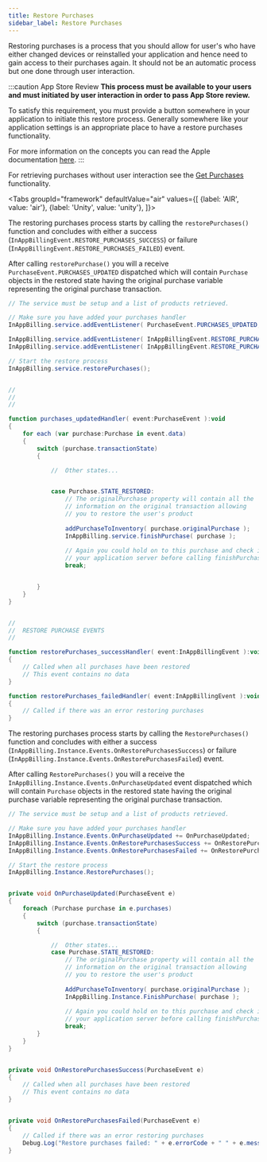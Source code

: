 ```yaml
---
title: Restore Purchases
sidebar_label: Restore Purchases
---
```



Restoring purchases is a process that you should allow for user's who have either changed devices 
or reinstalled your application and hence need to gain access to their purchases again. It should not be an automatic process but one done through user interaction. 

:::caution App Store Review
**This process must be available to your users and must initiated by user interaction in order to pass App Store review.**

To satisfy this requirement, you must provide a button somewhere in your application to initiate this restore process. Generally somewhere like your application settings is an appropriate place to have a restore purchases functionality.

For more information on the concepts you can read the Apple documentation [here](https://developer.apple.com/library/ios/documentation/NetworkingInternet/Conceptual/StoreKitGuide/Chapters/Restoring.html).
:::

For retrieving purchases without user interaction see the [Get Purchases](get-purchases) functionality.



<Tabs groupId="framework" defaultValue="air" values={[
    {label: 'AIR', value: 'air'},
    {label: 'Unity', value: 'unity'},
  ]}>
  <TabItem value="air" >

The restoring purchases process starts by calling the `restorePurchases()` function and concludes with either a success (`InAppBillingEvent.RESTORE_PURCHASES_SUCCESS`) or failure (`InAppBillingEvent.RESTORE_PURCHASES_FAILED`) event. 

After calling `restorePurchase()` you will a receive `PurchaseEvent.PURCHASES_UPDATED` dispatched 
which will contain `Purchase` objects in the restored state having the original purchase variable 
representing the original purchase transaction.

```actionscript
// The service must be setup and a list of products retrieved.

// Make sure you have added your purchases handler
InAppBilling.service.addEventListener( PurchaseEvent.PURCHASES_UPDATED,	purchases_updatedHandler );

InAppBilling.service.addEventListener( InAppBillingEvent.RESTORE_PURCHASES_SUCCESS, restorePurchases_successHandler );
InAppBilling.service.addEventListener( InAppBillingEvent.RESTORE_PURCHASES_FAILED, restorePurchases_failedHandler );

// Start the restore process
InAppBilling.service.restorePurchases();


//
//
//

function purchases_updatedHandler( event:PurchaseEvent ):void
{
	for each (var purchase:Purchase in event.data)
	{
		switch (purchase.transactionState)
		{

			//	Other states...


			case Purchase.STATE_RESTORED:
				// The originalPurchase property will contain all the 
				// information on the original transaction allowing 
				// you to restore the user's product
				
				addPurchaseToInventory( purchase.originalPurchase );
				InAppBilling.service.finishPurchase( purchase );
				
				// Again you could hold on to this purchase and check it against 
				// your application server before calling finishPurchase
				break;


		}
	}	
}


//
//	RESTORE PURCHASE EVENTS
//

function restorePurchases_successHandler( event:InAppBillingEvent ):void
{
	// Called when all purchases have been restored
	// This event contains no data
}

function restorePurchases_failedHandler( event:InAppBillingEvent ):void
{
	// Called if there was an error restoring purchases
}
```

  </TabItem>
  <TabItem value="unity">

The restoring purchases process starts by calling the `RestorePurchases()` function and concludes with either a success (`InAppBilling.Instance.Events.OnRestorePurchasesSuccess`) or failure (`InAppBilling.Instance.Events.OnRestorePurchasesFailed`) event. 

After calling `RestorePurchases()` you will a receive the `InAppBilling.Instance.Events.OnPurchaseUpdated` 
event dispatched which will contain `Purchase` objects in the restored state having the original purchase 
variable representing the original purchase transaction.

```csharp
// The service must be setup and a list of products retrieved.

// Make sure you have added your purchases handler
InAppBilling.Instance.Events.OnPurchaseUpdated += OnPurchaseUpdated;
InAppBilling.Instance.Events.OnRestorePurchasesSuccess += OnRestorePurchasesSuccess;
InAppBilling.Instance.Events.OnRestorePurchasesFailed += OnRestorePurchasesFailed;

// Start the restore process
InAppBilling.Instance.RestorePurchases();


private void OnPurchaseUpdated(PurchaseEvent e)
{
	foreach (Purchase purchase in e.purchases)
	{
		switch (purchase.transactionState)
		{

			//	Other states...
			case Purchase.STATE_RESTORED:
				// The originalPurchase property will contain all the 
				// information on the original transaction allowing 
				// you to restore the user's product
				
				AddPurchaseToInventory( purchase.originalPurchase );
				InAppBilling.Instance.FinishPurchase( purchase );
				
				// Again you could hold on to this purchase and check it against 
				// your application server before calling finishPurchase
				break;
		}
	}
}


private void OnRestorePurchasesSuccess(PurchaseEvent e)
{
	// Called when all purchases have been restored
	// This event contains no data
}


private void OnRestorePurchasesFailed(PurchaseEvent e)
{
	// Called if there was an error restoring purchases
	Debug.Log("Restore purchases failed: " + e.errorCode + " " + e.message);
}
```

  </TabItem>
</Tabs>
